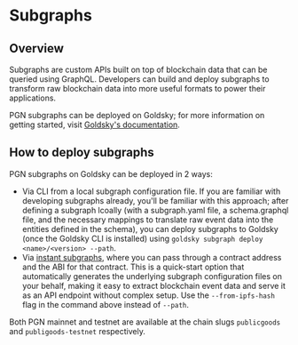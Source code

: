 # Subgraphs

## Overview

Subgraphs are custom APIs built on top of blockchain data that can be queried using GraphQL. Developers can build and deploy subgraphs to transform raw blockchain data into more useful formats to power their applications.

PGN subgraphs can be deployed on Goldsky; for more information on getting started, visit [Goldsky's documentation](https://docs.goldsky.com/).

## How to deploy subgraphs

PGN subgraphs on Goldsky can be deployed in 2 ways:
* Via CLI from a local subgraph configuration file. If you are familiar with developing subgraphs already, you'll be familiar with this approach; after defining a subgraph lcoally (with a subgraph.yaml file, a schema.graphql file, and the necessary mappings to translate raw event data into the entities defined in the schema), you can deploy subgraphs to Goldsky (once the Goldsky CLI is installed) using `goldsky subgraph deploy <name>/<version> --path`.
* Via [instant subgraphs](https://docs.goldsky.com/indexing/instant-subgraphs), where you can pass through a contract address and the ABI for that contract. This is a quick-start option that automatically generates the underlying subgraph configuration files on your behalf, making it easy to extract blockchain event data and serve it as an API endpoint without complex setup. Use the `--from-ipfs-hash` flag in the command above instead of `--path`.

Both PGN mainnet and testnet are available at the chain slugs `publicgoods` and `publigoods-testnet` respectively.

